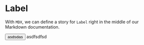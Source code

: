 <!-- Label.stories.mdx -->



<Meta title="Popover" component={Popover} />

# Label

With `MDX`, we can define a story for `Label` right in the middle of our Markdown documentation.

<Canvas>
  <Story name="Main">
    <Popover.Root>
      <Popover.Trigger asChild>
        <button>asdsdas</button>
      </Popover.Trigger>
      <Popover.Portal>
        <Popover.Content>asdfsdfsd</Popover.Content>
      </Popover.Portal>
    </Popover.Root>
  </Story>
</Canvas>

